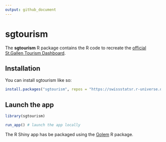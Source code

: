 ```yaml
---
output: github_document
---
```


<!-- README.md is generated from README.Rmd. Please edit that file -->

# sgtourism

<!-- badges: start -->
<!-- badges: end -->

The **sgtourism** R package contains the R code to recreate the [official St.Gallen Tourism Dashboard](https://ffssg.shinyapps.io/sgtourismus/).

## Installation

You can install sgtourism like so:

``` r
install.packages("sgtourism", repos = "https://swissstatsr.r-universe.dev" )
```

## Launch the app

``` r
library(sgtourism)

run_app() # launch the app locally
```

The R Shiny app has be packaged using the [Golem](https://github.com/ThinkR-open/golem) R package.
